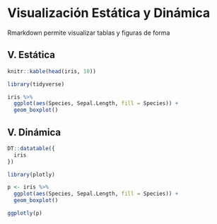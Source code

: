 # Visualización Estática y Dinámica {#visualizacion}

Rmarkdown permite visualizar tablas y figuras de forma

## V. Estática

```r
knitr::kable(head(iris, 10))
```

```r
library(tidyverse)

iris %>% 
  ggplot(aes(Species, Sepal.Length, fill = Species)) +
  geom_boxplot()
```

## V. Dinámica

```r
DT::datatable({
  iris
})
```

```r
library(plotly)

p <- iris %>% 
  ggplot(aes(Species, Sepal.Length, fill = Species)) +
  geom_boxplot()

ggplotly(p)
```

